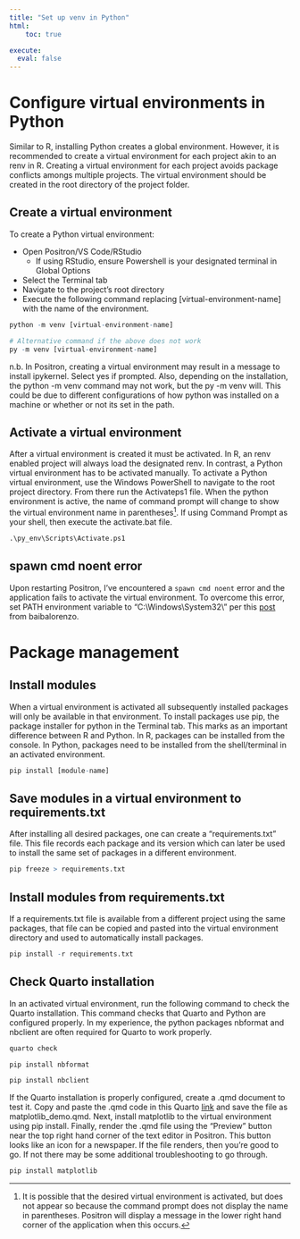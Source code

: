 ```yaml
---
title: "Set up venv in Python"
html:
    toc: true

execute:
  eval: false
---
```


# Configure virtual environments in Python 
Similar to R, installing Python creates a global environment. However, it is recommended to create a virtual environment for each project akin to an renv in R. Creating a virtual environment for each project avoids package conflicts amongs multiple projects. The virtual environment should be created in the root directory of the project folder.

## Create a virtual environment
To create a Python virtual environment:

* Open Positron/VS Code/RStudio
  * If using RStudio, ensure Powershell is your designated terminal in Global Options
* Select the Terminal tab
* Navigate to the project's root directory
* Execute the following command replacing [virtual-environment-name] with the name of the environment.
```r
python -m venv [virtual-environment-name]

# Alternative command if the above does not work
py -m venv [virtual-environment-name]
```

n.b. In Positron, creating a virtual environment may result in a message to install ipykernel. Select yes if prompted. Also, depending on the installation, the python -m venv command may not work, but the py -m venv will. This could be due to different configurations of how python was installed on a machine or whether or not its set in the path.

## Activate a virtual environment
After a virtual environment is created it must be activated. In R, an renv enabled project will always load the designated renv. In contrast, a Python virtual environment has to be activated manually. To activate a Python virtual environment, use the Windows PowerShell to navigate to the root project directory. From there run the Activateps1 file. When the python environment is active, the name of command prompt will change to show the virtual environment name in parentheses[^1]. If using Command Prompt as your shell, then execute the activate.bat file.
```r
.\py_env\Scripts\Activate.ps1
```

## spawn cmd noent error
Upon restarting Positron, I've encountered a `spawn cmd noent` error and the application fails to activate the virtual environment. To overcome this error, set PATH environment variable to "C:\\Windows\\System32\\" per	this [post](https://github.com/forcedotcom/salesforcedx-vscode/issues/1818) from baibalorenzo.

# Package management
## Install modules
When a virtual environment is activated all subsequently installed packages will only be available in that environment. To install packages use pip, the package installer for python in the Terminal tab. This marks as an important difference between R and Python. In R, packages can be installed from the console. In Python, packages need to be installed from the shell/terminal in an activated environment.
```r
pip install [module-name]
```

## Save modules in a virtual environment to requirements.txt
After installing all desired packages, one can create a "requirements.txt" file. This file records each package and its version which can later be used to install the same set of packages in a different environment.
```r
pip freeze > requirements.txt
```

## Install modules from requirements.txt
If a requirements.txt file is available from a different project using the same packages, that file can be copied and pasted into the virtual environment directory and used to automatically install packages.
```r
pip install -r requirements.txt
```

## Check Quarto installation
In an activated virtual environment, run the following command to check the Quarto installation. This command checks that Quarto and Python are configured properly. In my experience, the python packages nbformat and nbclient are often required for Quarto to work properly. 
```r
quarto check

pip install nbformat

pip install nbclient
```

If the Quarto installation is properly configured, create a .qmd document to test it. Copy and paste the .qmd code in this Quarto [link](https://quarto.org/docs/computations/python.html) and save the file as matplotlib_demo.qmd. Next, install matplotlib to the virtual environment using pip install. Finally, render the .qmd file using the "Preview" button near the top right hand corner of the text editor in Positron. This button looks like an icon for a newspaper. If the file renders, then you're good to go. If not there may be some additional troubleshooting to go through.
```r
pip install matplotlib
```

[^1]: It is possible that the desired virtual environment is activated, but does not appear so because the command prompt does not display the name in parentheses. Positron will display a message in the lower right hand corner of the application when this occurs.